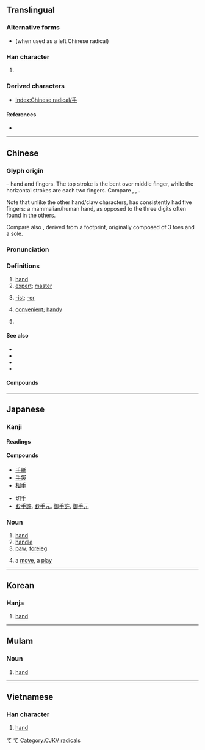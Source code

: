 {{character info/new}}
{{also|爪|寸}}
==Translingual==
{{stroke order|type=animate}}

===Alternative forms===
* {{l|mul|扌}} (when used as a left Chinese radical)

===Han character===
{{Han char|rn=64|rad=手|as=00|sn=4|four=20500|canj=Q}}

# {{mul-kangxi radical-def}}

===Derived characters===
* [[Index:Chinese radical/手]]

====References====
* {{Han ref|kx=0416.280|dkj=11768|dj=0762.090|hdz=31824.010|uh=624B|ud=25163|bh=A4E2|bd=42210}}

----

==Chinese==
{{zh-forms}}

===Glyph origin===
{{Han etyl}}
{{liushu|p}} – hand and fingers. The top stroke is the bent over middle finger, while the horizontal strokes are each two fingers. Compare {{zh-l|*爪}}, {{zh-l|*寸}}, {{zh-l|*九}}.

Note that unlike the other hand/claw characters, {{lang|zh|手}} has consistently had five fingers: a mammalian/human hand, as opposed to the three digits often found in the others.

Compare also {{zh-l|*止|foot}}, derived from a footprint, originally composed of 3 toes and a sole.

===Pronunciation===
{{zh-pron
|m=shǒu
|c=sau2
|h=pfs=sú
|md=chiū
|mn=chhiú/siú
|mn_note=chhiú - vernacular, siú - literary
|ma=y
|mna=Taiwanese-The_Consonant_chh.ogg
|w=2seu
|mc=y
|oc=y
|cat=n,suf,a,cls
}}

===Definitions===
{{zh-hanzi}}

# [[hand]] {{zh-mw|m,c:隻|m,c:雙}}
# [[expert]]; [[master]]
#: {{zh-x|高手|master}}
# [[-ist]]; [[-er]]
#: {{zh-x|歌手|singer}}
# [[convenient]]; [[handy]]
#: {{zh-x|手機|mobile phone}}
#: {{zh-x|手冊|handbook}}
# {{zh-classifier|[[transaction]]s}}

====See also====
* {{zh-l|手掌|palm}}
* {{zh-l|手指|finger}}
* {{zh-l|手腕|wrist}}
* {{zh-l|胳膊|arm}}

====Compounds====
{{zh-der|手巴掌|手巴掌兒|手把手|手把手兒|手板|手板兒|手板係肉，手背又係肉|手板係肉，手背亦係肉|手板眼見工夫|手板堂|手膀|手背|手筆|手臂|手邊|手邊兒|手錶|手柄|手脖子|手不釋卷|手冊|手抄|手創|手戳|手戳兒|手搭涼棚|手打遮陽|手到病除|手到擒來|手底下|手電|手電筒|手段|手法|手風琴|手感|手高手低|手稿|手工|手工業|手工藝|手硬|手鈪|手黑|手狠|手機|手疾眼快|手記|手跡|手簡|手腳|手巾|手緊|手勁|手勁兒|手捲|手絹|手絹兒|手銬|手扣|手快|手辣|手雷|手力|手裡|手令|手榴彈|手籠|手爐|手慢|手忙腳亂|手面|手模|手帕|手氣|手槍|手巧|手勤|手輕|手球|手軟|手松|手生|手勢|手書|手術|手提|手談|手套|手套兒|手腕子|手無寸鐵|手無縛雞之力|手舞足蹈|手下|手下人|手相|手攜手|手寫|手寫體|手心|手續|手癬|手眼|手癢|手藝|手淫|手印|手印兒|手語|手諭|手足|手足無措|手札|手閘|手掌|手杖|手紙|手指|手指甲|手指頭|手指頭肚兒|手指字母|手製動|手重|手肘|手拙|手鐲|佛手瓜|捕手|擺手|單手|二手貨|滿手|伴手|唾手|射手|偏手|乏手|動手|伏手|住手|做手|作手|佛手|巧手|弩手|倒手|壓手|慣手|引手|助手|弓手|嫩手|御手|怪手|急手|得手|入手|別手|徒手|後手|丟手|剪手|兩手|國手|幫手|快手|平手|下手|執手|伸手|好手|上手|左手|帶手|二手|小手|吹手|代手|一手|凶手|妙手|奪手|呵手|交手|分手|反手|名手|就手|前手|失手|到手|人手|外手|來手|了手|合手|劈手|假手|垂手|回手|信手|咬手|右手|對手|叉手|出手|副手|先手|借手|侮手|沾手|手版|拿手|板手|手榜|手鬆|手白|放手|手照|搖手|抗手|棘手|手風|斂手|撂手|旗手|手扶|扎手|擎手|搏手|抃手|摔手|投手|手頭|揚手|手爪|摑手|手翰|淨手|扦手|換手|招手|手植|搭手|扒手|毒手|插手|撒手|甩手|手滑|手卷|手刺|手排|手鼓|手車|生手|戟手|熟手|手批|接手|撥手|手摺|搓手|打手|手紋|易手|攤手|空手|斫手|手民|握手|扠手|礙手|把手|拊手|手匣|硬手|游手|手刃|手作|旁手|湊手|手澤|挽手|牽手|白手|措手|歌手|擋手|手本|棋手|收手|當手|盈手|書手|抄手|搶手|扶手|用手|扯手|應手|手帖|捉手|玉手|拉手|按手|獵手|狠手|推手|敵手|手把|散手|燙手|歇手|手兒|拍手|手技|澆手|拱手|炮手|揮手|束手|手策|手拖|洗手|手黏|沙手|汗手|槍手|水手|手腕|殺手|死手|扳手|手泐|攜手|新手|撲手|援手|探手|排手|手袋|聖手|高手|關手|袖手|纖手|著手|鎗手|雙手|黑手|迎手|纏手|馭手|苦手|義手|隨手|經手|鼓手|素手|龜手|魔手|點手|鉤手|跟手|管手|釋手|脫手|鬆手|號手|過手|舊手|觸手|老手|開手|緊手|魁手|落手|能手|罷手|聽手|起手|順手|靠手|趁手|選手|雲手|護手|買手|還手|隔手|舉手|聯手|藉手|舵手|縮手|赤手|累手|覆手|賺手|轉手|連手|襯手|親手|辣手|身手|贏手|賣手|額手|負手|費手|解手|腳手|縴手}}

{{zh-cat|Beginning|Anatomy}}

----

==Japanese==
{{attention|ja|missing the sense as a suffix meaning [[-er]] as in [[運転手]]}}

===Kanji===
{{ja-kanji|grade=1|rs=手00}}

====Readings====
{{ja-readings
|goon=しゅ<しゆ, す
|kanon=しゅう<しう
|kanyoon=ず
|kun=て-, た-
}}

====Compounds====
{{der-top|Compounds}}
* [[手紙]]
* [[手袋]]
* [[相手]]
{{der-mid}}
* [[切手]]
* [[お手許]], [[お手元]], [[御手許]], [[御手元]]
{{der-bottom}}

===Noun===
{{ja-noun|て}}

# [[hand]]
# [[handle]]
# [[paw]]; [[foreleg]]
# {{lb|ja|sort=て|board games}} a [[move]], a [[play]]

[[Category:Japanese basic words|て]]
[[Category:ja:Anatomy|て]]

----

==Korean==

===Hanja===
{{ko-hanja|hangeul=수|eumhun=손|mr=su|y=swu}}

# [[hand]]

----

==Mulam==

===Noun===
{{head|mlm|noun|tr=nja2}}

# [[hand]]

----

==Vietnamese==

===Han character===
{{vi-hantu|[[thủ]], [[tây]], [[trì]]<!--This reading only appears in vi:Wiktionary-->|rs=手00}}

# [[hand]]

[[Category:CJKV radicals]]
